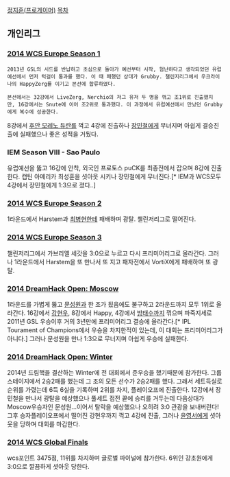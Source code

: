 [[정지훈(프로게이머)]]
[[목차]]
== 개인리그 ==
=== [[2014 WCS Europe Season 1]] ===
 2013년 GSL의 시드를 반납하고 초심으로 돌아가 예선부터 시작, 험난하다고 생각되었던 유럽예선에서 먼저 턱걸이 통과를 했다. 이 때 패했던 상대가 Grubby. 챌린지리그에서 우크라이나의 HappyZerg를 이기고 본선에 합류하였다.

 본선에서는 32강에서 LiveZerg, Nerchio의 저그 유저 두 명을 꺾고 조1위로 진출했지만, 16강에서는 Snute에 이어 조2위로 통과했다. 이 과정에서 유럽예선에서 만났던 Grubby에게 복수에 성공한다.
8강에서 [[후안 모레노 듀란]]를 꺽고 4강에 진출하나 [[장민철]]에게 무너지며 아쉽게 결승진출에 실패했으나 좋은 성적을 거뒀다.
=== IEM Season VIII - Sao Paulo ===
유럽예선을 뚫고 16강에 안착, 외국인 프로토스 puCK를 최종전에서 잡으며 8강에 진출한다.
캡틴 아메리카 최성훈을 셧아웃 시키나 장민철에게 무너진다.[* IEM과 WCS모두 4강에서 장민철에게 1:3으로 졌다..]
=== [[2014 WCS Europe Season 2]] ===
1라운드에서 Harstem과 [[최병현]]한테 패배하며 광탈. 챌린저리그로 떨어진다.
=== [[2014 WCS Europe Season 3]] ===
챌린저리그에서 가브리엘 세갓을 3:0으로 누르고 다시 프리미어리그로 올라간다.
그러나 1라운드에서 Harstem을 또 만나서 또 지고 패자전에서 VortiX에게 패배하며 또 광탈.
=== [[2014 DreamHack Open: Moscow]] ===
1라운드를 가볍게 뚫고 [[문성원]]과 한 조가 됬음에도 불구하고 2라운드까지 모두 1위로 올라간다.
16강에서 [[강현우]], 8강에서 Happy, 4강에서 [[방태수]]까지 꺾으며 파죽지세로 2011년 GSL 우승이후 거의 3년만에 프리미어리그 결승에 올라간다.[* IPL Tourament of Champions에서 우승을 차지한적이 있는데, 이 대회는 프리미어리그가 아니다.] 그러나 문성원을 만나 1:3으로 무너지며 아쉽게 우승에 실패한다.
=== [[2014 DreamHack Open: Winter]] ===
2014년 드림핵을 결산하는 Winter에 전 대회에서 준우승을 했기때문에 참가한다.
그룹스테이지에서 2승2패를 했는데 그 조의 모든 선수가 2승2패를 했다. 그래서 세트득실로 순위를 가렸는데 6득 6실을 기록하며 2위를 차지, 플레이오프에 진출한다. 12강에서 장민철을 만나서 광탈을 예상했으나 풀세트 접전 끝에 승리를 거두는데 다음상대가 Moscow우승자인 문성원...이어서 탈락을 예상했으나 오히려 3:0 관광을 보내버린다! 그후 승자플레이오프에서 떨어진 강현우까지 꺽고 4강에 진출, 그러나 [[윤영서]]에게 셧아웃을 당하며 대회를 마감한다.
=== [[2014 WCS Global Finals]] ===
wcs포인트 3475점, 11위를 차지하며 글로벌 파이널에 참가한다.
6위인 강초원에게 3:0으로 깔끔하게 셧아웃 당한다.
